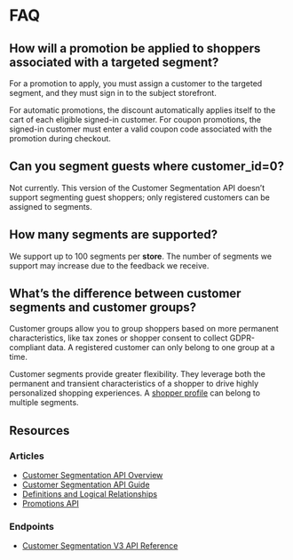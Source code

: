 # FAQ

## How will a promotion be applied to shoppers associated with a targeted segment? 
  
For a promotion to apply, you must assign a customer to the targeted segment, and they must sign in to the subject storefront. 

For automatic promotions, the discount automatically applies itself to the cart of each eligible signed-in customer. For coupon promotions, the signed-in customer must enter a valid coupon code associated with the promotion during checkout.


## Can you segment guests where customer_id=0? 
  
Not currently. This version of the Customer Segmentation API doesn’t support segmenting guest shoppers; only registered customers can be assigned to segments.


## How many segments are supported? 
  
We support up to 100 segments per **store**. The number of segments we support may increase due to the feedback we receive.


## What’s the difference between customer segments and customer groups? 
  
Customer groups allow you to group shoppers based on more permanent characteristics, like tax zones or shopper consent to collect GDPR-compliant data. A registered customer can only belong to one group at a time.

Customer segments provide greater flexibility. They leverage both the permanent and transient characteristics of a shopper to drive highly personalized shopping experiences. A [shopper profile](/docs/store-operations/customer-segmentation/definitions-and-relationships#shopper-profile) can belong to multiple segments.

## Resources

### Articles
* [Customer Segmentation API Overview](/docs/store-operations/customer-segmentation/overview)
* [Customer Segmentation API Guide](/docs/store-operations/customer-segmentation/user-guide)
* [Definitions and Logical Relationships](/docs/store-operations/customer-segmentation/definitions-and-relationships)
* [Promotions API](/docs/store-operations/customer-segmentation/promotions-api)

### Endpoints
* [Customer Segmentation V3 API Reference](/docs/rest-management/customer-segmentation/segments)

